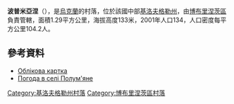 {{coord|48|7|11|N|32|9|28|E|scale:100000_region:UA|display=title}}

'''波普米亞涅'''（{{lang-uk|Полум'яне}}），是[[烏克蘭|烏克蘭]]的村落，位於該國中部[[基洛夫格勒州|基洛夫格勒州]]，由[[博布里涅茨區|博布里涅茨區]]負責管轄，面積1.29平方公里，海拔高度133米，2001年人口134，人口密度每平方公里104.2人。

==參考資料==
* [http://gska2.rada.gov.ua/pls/z7502/A005?rdat1=11.11.2008&rf7571=16408 Облікова картка]{{dead link|date=2018年3月 |bot=InternetArchiveBot |fix-attempted=yes }}
* [http://weather.in.ua/ua/kirovogradskaja/21175 Погода в селі Полум'яне] {{Wayback|url=http://weather.in.ua/ua/kirovogradskaja/21175 |date=20111220194619 }}

{{DEFAULTSORT:Полум'яне}}
[[Category:基洛夫格勒州村落|Category:基洛夫格勒州村落]]
[[Category:博布里涅茨區村落|Category:博布里涅茨區村落]]


{{Kirovohrad-geo-stub}}